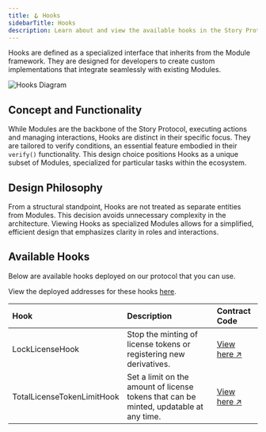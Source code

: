 ```yaml
---
title: 🪝 Hooks
sidebarTitle: Hooks
description: Learn about and view the available hooks in the Story Protocol
---
```


Hooks are defined as a specialized interface that inherits from the Module framework. They are designed for developers to create custom implementations that integrate seamlessly with existing Modules.

<Frame>
  <img src="/images/concepts/hooks-diagram.png" alt="Hooks Diagram" />
</Frame>

## Concept and Functionality

While Modules are the backbone of the Story Protocol, executing actions and managing interactions, Hooks are distinct in their specific focus. They are tailored to verify conditions, an essential feature embodied in their `verify()` functionality. This design choice positions Hooks as a unique subset of Modules, specialized for particular tasks within the ecosystem.

## Design Philosophy

From a structural standpoint, Hooks are not treated as separate entities from Modules. This decision avoids unnecessary complexity in the architecture. Viewing Hooks as specialized Modules allows for a simplified, efficient design that emphasizes clarity in roles and interactions.

## Available Hooks

Below are available hooks deployed on our protocol that you can use.

<Note>

View the deployed addresses for these hooks [here](/developers/deployed-smart-contracts#periphery-contracts).

</Note>

| Hook                       | Description                                                                            | Contract Code                                                                                                                   |
| :------------------------- | :------------------------------------------------------------------------------------- | :------------------------------------------------------------------------------------------------------------------------------ |
| LockLicenseHook            | Stop the minting of license tokens or registering new derivatives.                     | [View here ↗️](https://github.com/storyprotocol/protocol-periphery-v1/blob/main/contracts/hooks/LockLicenseHook.sol)            |
| TotalLicenseTokenLimitHook | Set a limit on the amount of license tokens that can be minted, updatable at any time. | [View here ↗️](https://github.com/storyprotocol/protocol-periphery-v1/blob/main/contracts/hooks/TotalLicenseTokenLimitHook.sol) |

